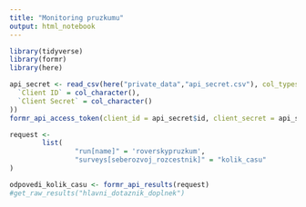 ---
title: "Monitoring pruzkumu"
output: html_notebook
---

```{r setup}
library(tidyverse)
library(formr)
library(here)

api_secret <- read_csv(here("private_data","api_secret.csv"), col_types = cols(
  `Client ID` = col_character(),
  `Client Secret` = col_character()
))
formr_api_access_token(client_id = api_secret$id, client_secret = api_secret$secret)
```


```{r}
request <-
        list(
                "run[name]" = 'roverskypruzkum',
                "surveys[seberozvoj_rozcestnik]" = "kolik_casu"
)

odpovedi_kolik_casu <- formr_api_results(request)
#get_raw_results("hlavni_dotaznik_doplnek")
```
